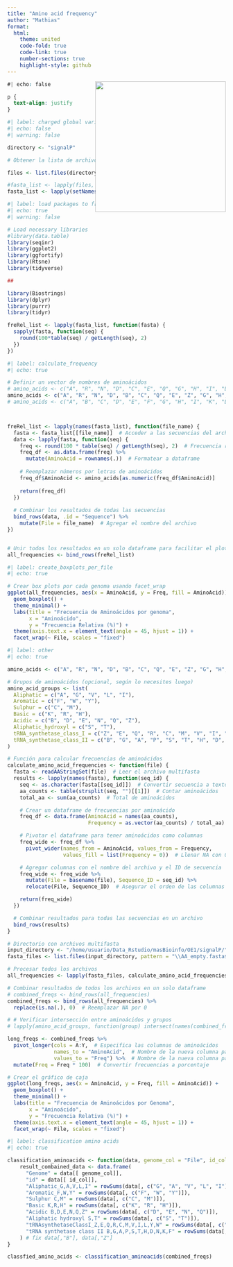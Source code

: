 ```yaml
---
title: "Amino acid frequency"
author: "Mathias"
format:
  html:
    theme: united
    code-fold: true
    code-link: true
    number-sections: true
    highlight-style: github
---
```


![](https://img.itch.zone/aW1nLzE3MTEyNjE5LmdpZg==/original/2%2BYVZg.gif){style="float:right;" fig-alt="Illustration of a detective cat. Artwork by @shigemi.itch.io." width="301"}

```css
#| echo: false

p {
  text-align: justify
}

```

```r
#| label: charged global variables
#| echo: false
#| warning: false

directory <- "signalP"

# Obtener la lista de archivos que comienzan con 'out_' y terminan con '.fasta'

files <- list.files(directory, pattern = "\\AA_empty.fasta$", full.names = TRUE)

#fasta_list <- lapply(files, read.fasta)
fasta_list <- lapply(setNames(files, basename(files)), read.fasta)

```


```r
#| label: load packages to frequency
#| echo: true
#| warning: false

# Load necessary libraries
#library(data.table)
library(seqinr)
library(ggplot2)
library(ggfortify)
library(Rtsne)
library(tidyverse)

##

library(Biostrings)
library(dplyr)
library(purrr)
library(tidyr)

```

```r
freRel_list <- lapply(fasta_list, function(fasta) {
  sapply(fasta, function(seq) {
    round(100*table(seq) / getLength(seq), 2)
  })
})

```

```r
#| label: calculate_frequency
#| echo: true

# Definir un vector de nombres de aminoácidos
# amino_acids <- c("A", "R", "N", "D", "C", "E", "Q", "G", "H", "I", "L", "K", "M", "F", "P", "S", "T", "W", "Y", "V")
amino_acids <- c("A", "R", "N", "D", "B", "C", "Q", "E", "Z", "G", "H", "I", "L", "K", "M", "F", "P", "S", "T", "W", "Y", "V")
# amino_acids <- c("A", "B", "C", "D", "E", "F", "G", "H", "I", "K", "L", "M", "N", "P", "Q", "R", "S", "T", "V", "W", "X", "Y", "Z")



freRel_list <- lapply(names(fasta_list), function(file_name) {
  fasta <- fasta_list[[file_name]]  # Acceder a las secuencias del archivo
  data <- lapply(fasta, function(seq) {
    freq <- round(100 * table(seq) / getLength(seq), 2)  # Frecuencia relativa
    freq_df <- as.data.frame(freq) %>% 
      mutate(AminoAcid = rownames(.))  # Formatear a dataframe
    
    # Reemplazar números por letras de aminoácidos
    freq_df$AminoAcid <- amino_acids[as.numeric(freq_df$AminoAcid)]
    
    return(freq_df)
  })
  
  # Combinar los resultados de todas las secuencias
  bind_rows(data, .id = "Sequence") %>% 
    mutate(File = file_name)  # Agregar el nombre del archivo
})


# Unir todos los resultados en un solo dataframe para facilitar el plot
all_frequencies <- bind_rows(freRel_list)
```

```r
#| label: create_boxplots_per_file
#| echo: true

# Crear box plots por cada genoma usando facet_wrap
ggplot(all_frequencies, aes(x = AminoAcid, y = Freq, fill = AminoAcid)) +
  geom_boxplot() +
  theme_minimal() +
  labs(title = "Frecuencia de Aminoácidos por genoma",
       x = "Aminoácido",
       y = "Frecuencia Relativa (%)") +
  theme(axis.text.x = element_text(angle = 45, hjust = 1)) +
  facet_wrap(~ File, scales = "fixed") 

```

```r
#| label: other 
#| echo: true

amino_acids <- c("A", "R", "N", "D", "B", "C", "Q", "E", "Z", "G", "H", "I", "L", "K", "M", "F", "P", "S", "T", "W", "Y", "V")"I", "K", "L", "M", "N", "P", "Q", "R", "S", "T", "V", "W", "X", "Y", "Z")

# Grupos de aminoácidos (opcional, según lo necesites luego)
amino_acid_groups <- list(
  Aliphatic = c("A", "G", "V", "L", "I"),
  Aromatic = c("F", "W", "Y"),
  Sulphur = c("C", "M"),
  Basic = c("K", "R", "H"),
  Acidic = c("B", "D", "E", "N", "Q", "Z"),
  Aliphatic_hydroxyl = c("S", "T"),
  tRNA_synthetase_class_I = c("Z", "E", "Q", "R", "C", "M", "V", "I", "L", "Y", "W"),
  tRNA_synthetase_class_II = c("B", "G", "A", "P", "S", "T", "H", "D", "N", "K", "F")
)

# Función para calcular frecuencias de aminoácidos
calculate_amino_acid_frequencies <- function(file) {
  fasta <- readAAStringSet(file)  # Leer el archivo multifasta
  results <- lapply(names(fasta), function(seq_id) {
    seq <- as.character(fasta[[seq_id]])  # Convertir secuencia a texto
    aa_counts <- table(strsplit(seq, "")[[1]])  # Contar aminoácidos
    total_aa <- sum(aa_counts)  # Total de aminoácidos

    # Crear un dataframe de frecuencias por aminoácido
    freq_df <- data.frame(AminoAcid = names(aa_counts), 
                          Frequency = as.vector(aa_counts) / total_aa)

    # Pivotar el dataframe para tener aminoácidos como columnas
    freq_wide <- freq_df %>%
      pivot_wider(names_from = AminoAcid, values_from = Frequency, 
                  values_fill = list(Frequency = 0))  # Llenar NA con 0

    # Agregar columnas con el nombre del archivo y el ID de secuencia
    freq_wide <- freq_wide %>%
      mutate(File = basename(file), Sequence_ID = seq_id) %>%
      relocate(File, Sequence_ID)  # Asegurar el orden de las columnas

    return(freq_wide)
  })

  # Combinar resultados para todas las secuencias en un archivo
  bind_rows(results)
}

# Directorio con archivos multifasta
input_directory <- "/home/usuario/Data_Rstudio/masBioinfo/OE1/signalP/"
fasta_files <- list.files(input_directory, pattern = "\\AA_empty.fasta$", full.names = TRUE)

# Procesar todos los archivos
all_frequencies <- lapply(fasta_files, calculate_amino_acid_frequencies)

# Combinar resultados de todos los archivos en un solo dataframe
# combined_freqs <- bind_rows(all_frequencies)
combined_freqs <- bind_rows(all_frequencies) %>%
  replace(is.na(.), 0)  # Reemplazar NA por 0

# # Verificar intersección entre aminoácidos y grupos
# lapply(amino_acid_groups, function(group) intersect(names(combined_freqs), group))

```

```r
long_freqs <- combined_freqs %>%
  pivot_longer(cols = A:Y,  # Especifica las columnas de aminoácidos
               names_to = "AminoAcid",  # Nombre de la nueva columna para los nombres de los aminoácidos
               values_to = "Freq") %>%  # Nombre de la nueva columna para las frecuencias
  mutate(Freq = Freq * 100)  # Convertir frecuencias a porcentaje

# Crear el gráfico de caja
ggplot(long_freqs, aes(x = AminoAcid, y = Freq, fill = AminoAcid)) +
  geom_boxplot() +
  theme_minimal() +
  labs(title = "Frecuencia de Aminoácidos por Genoma",
       x = "Aminoácido",
       y = "Frecuencia Relativa (%)") +
  theme(axis.text.x = element_text(angle = 45, hjust = 1)) +
  facet_wrap(~ File, scales = "fixed")
```

```r
#| label: classification amino acids 
#| echo: true

classification_aminoacids <- function(data, genome_col = "File", id_col = "Sequence_ID", type) {
    result_combained_data <- data.frame(
      "Genome" = data[[ genome_col]],
      "id" = data[[ id_col]],
      "Aliphatic_G,A,V,L,I" = rowSums(data[, c("G", "A", "V", "L", "I")]),
      "Aromatic_F,W,Y" = rowSums(data[, c("F", "W", "Y")]),
      "Sulphur C,M" = rowSums(data[, c("C", "M")]),
      "Basic K,R,H" = rowSums(data[, c("K", "R", "H")]),
      "Acidic B,D,E,N,Q,Z" = rowSums(data[, c("D", "E", "N", "Q")]),
      "Aliphatic hydroxyl S,T" = rowSums(data[, c("S", "T")]),
      "tRNAsynthetaseClassI_Z,E,Q,R,C,M,V,I,L,Y,W" = rowSums(data[, c("E", "Q", "R", "C", "M", "V", "I", "L", "Y", "W")]),
      "tRNA synthetase class II B,G,A,P,S,T,H,D,N,K,F" = rowSums(data[, c("G", "A", "P", "S", "T", "H", "D", "N", "K", "F")])
    ) # fix data[,"B"], data[,"Z"]
}

classfied_amino_acids <- classification_aminoacids(combined_freqs)

```